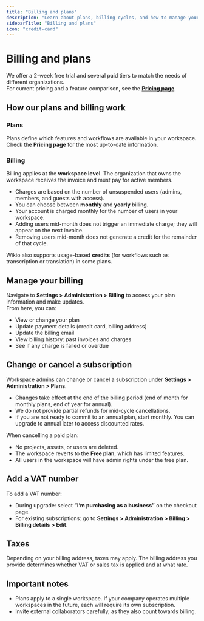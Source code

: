 ```yaml
---
title: "Billing and plans"
description: "Learn about plans, billing cycles, and how to manage your subscription in Wikio"
sidebarTitle: "Billing and plans"
icon: "credit-card"
---
```


# Billing and plans

We offer a 2-week free trial and several paid tiers to match the needs of different organizations.  
For current pricing and a feature comparison, see the **[Pricing page](/pricing)**.

## How our plans and billing work

### Plans
Plans define which features and workflows are available in your workspace.  
Check the **Pricing page** for the most up-to-date information.

### Billing
Billing applies at the **workspace level**. The organization that owns the workspace receives the invoice and must pay for active members.

- Charges are based on the number of unsuspended users (admins, members, and guests with access).  
- You can choose between **monthly** and **yearly** billing.  
- Your account is charged monthly for the number of users in your workspace.  
- Adding users mid-month does not trigger an immediate charge; they will appear on the next invoice.  
- Removing users mid-month does not generate a credit for the remainder of that cycle.  

Wikio also supports usage-based **credits** (for workflows such as transcription or translation) in some plans.

## Manage your billing

Navigate to **Settings > Administration > Billing** to access your plan information and make updates.  
From here, you can:  

- View or change your plan  
- Update payment details (credit card, billing address)  
- Update the billing email  
- View billing history: past invoices and charges  
- See if any charge is failed or overdue  

## Change or cancel a subscription

Workspace admins can change or cancel a subscription under **Settings > Administration > Plans**.  

- Changes take effect at the end of the billing period (end of month for monthly plans, end of year for annual).  
- We do not provide partial refunds for mid-cycle cancellations.  
- If you are not ready to commit to an annual plan, start monthly. You can upgrade to annual later to access discounted rates.  

When cancelling a paid plan:  

- No projects, assets, or users are deleted.  
- The workspace reverts to the **Free plan**, which has limited features.  
- All users in the workspace will have admin rights under the free plan.  

## Add a VAT number

To add a VAT number:  

- During upgrade: select **“I’m purchasing as a business”** on the checkout page.  
- For existing subscriptions: go to **Settings > Administration > Billing > Billing details > Edit**.  

## Taxes

Depending on your billing address, taxes may apply. The billing address you provide determines whether VAT or sales tax is applied and at what rate.  

## Important notes

- Plans apply to a single workspace. If your company operates multiple workspaces in the future, each will require its own subscription.  
- Invite external collaborators carefully, as they also count towards billing.  